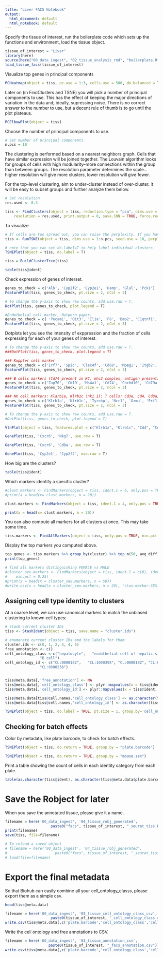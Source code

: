 ```yaml
---
title: "Liver FACS Notebook"
output:
  html_document: default
  html_notebook: default
---
```


Specify the tissue of interest, run the boilerplate code which sets up the functions and environment, load the tissue object.

```r
tissue_of_interest = "Liver"
library(here)
source(here("00_data_ingest", "02_tissue_analysis_rmd", "boilerplate.R"))
load_tissue_facs(tissue_of_interest)
```

Visualize top genes in principal components

```r
PCHeatmap(object = tiss, pc.use = 1:3, cells.use = 500, do.balanced = TRUE, label.columns = FALSE, num.genes = 8)
```

Later on (in FindClusters and TSNE) you will pick a number of principal components to use. This has the effect of keeping the major directions of variation in the data and, ideally, supressing noise. There is no correct answer to the number to use, but a decent rule of thumb is to go until the plot plateaus.

```r
PCElbowPlot(object = tiss)
```

Choose the number of principal components to use.
```r
# Set number of principal components. 
n.pcs = 10
```


The clustering is performed based on a nearest neighbors graph. Cells that have similar expression will be joined together. The Louvain algorithm looks for groups of cells with high modularity--more connections within the group than between groups. The resolution parameter determines the scale...higher resolution will give more clusters, lower resolution will give fewer.

For the top-level clustering, aim to under-cluster instead of over-cluster. It will be easy to subset groups and further analyze them below.

```r
# Set resolution 
res.used <- 0.3

tiss <- FindClusters(object = tiss, reduction.type = "pca", dims.use = 1:n.pcs, 
    resolution = res.used, print.output = 0, save.SNN = TRUE, force.recalc = TRUE)
```

To visualize 
```r
# If cells are too spread out, you can raise the perplexity. If you have few cells, try a lower perplexity (but never less than 10).
tiss <- RunTSNE(object = tiss, dims.use = 1:n.pcs, seed.use = 10, perplexity=15)
```

```r
# note that you can set do.label=T to help label individual clusters
TSNEPlot(object = tiss, do.label = T)
```

```r
tiss = BuildClusterTree(tiss)
```
```r
table(tiss@ident)
```
Check expression of genes of interset.

```r
genes_to_check = c('Alb', 'Cyp2f2', 'Cyp2e1', 'Hamp', 'Glul', 'Pck1')
FeaturePlot(tiss, genes_to_check, pt.size = 2, nCol = 3)
```

```r
# To change the y-axis to show raw counts, add use.raw = T.
DotPlot(tiss, genes_to_check, plot.legend = T)
```

```r
#Endothelial cell marker, Halpern paper.
genes_to_check = c( 'Pecam1', 'Oit3', 'Il1a', 'F8', 'Bmp2', 'C1qtnf1', 'Mmrn2', 'Pcdh12', 'Dpp4', 'Rspo3', 'Igfbp4', 'Igfbp7')
FeaturePlot(tiss, genes_to_check, pt.size = 2, nCol = 3)
```

Dotplots let you see the intensity of exppression and the fraction of cells expressing for each of your genes of interest.

```r
# To change the y-axis to show raw counts, add use.raw = T.
###DotPlot(tiss, genes_to_check, plot.legend = T)
```


```r
### Kuppfer cell marker
genes_to_check = c('Irf7', 'Spic', 'Clec4f', 'Cd68', 'Mpeg1', 'Itgb2', 'Ahnak', 'Pld4', 'Cd3e')
FeaturePlot(tiss, genes_to_check, pt.size = 2, nCol = 3)
```

```r
### B cells markers (Cd74 present in KC, mhc2 complex, antigen presenting, shared by Kuppfer, B cells, not NK cells)
genes_to_check = c('Zap70', 'Cd19', 'Ms4a1', 'Cd74', 'Chchd10', 'Cd79a', 'Cd79b', 'Vpreb3')
FeaturePlot(tiss, genes_to_check, pt.size = 2, nCol = 3)
```
```r
### NK cell markers: Klarb1a, Klrb1c (nk1.1); T cells: Cd3e, Cd4, Cd8a; both NK and T: cxcr6 (?),  (not specific) nkg7, 
genes_to_check = c('Klrb1a', 'Klrb1c', 'Tyrobp', 'Ncr1', 'Gzma', 'Prf1', 'Serpinb9', 'Nkg7', 'Cd3e', 'Cd4', 'Cd8a', 'Cxcr6', 'Ncam1' )
FeaturePlot(tiss, genes_to_check, pt.size = 2, nCol = 3)
```
```r
# To change the y-axis to show raw counts, add use.raw = T.
#DotPlot(tiss, genes_to_check, plot.legend = T)
```

```r
VlnPlot(object = tiss, features.plot = c("Klrb1a", "Klrb1c", "Cd4", "Cd8a"), use.raw = TRUE, nCol = 2)
```
```r
GenePlot(tiss, 'Cxcr6', 'Nkg7', use.raw = T)
```
```r
GenePlot(tiss, 'Cxcr6', 'Cd8a', use.raw = T)
```

```r
GenePlot(tiss, 'Cyp2e1', 'Cyp2f2', use.raw = T)
```

How big are the clusters?
```r
table(tiss@ident)
```

Which markers identify a specific cluster?

```r
#clust.markers <- FindMarkers(object = tiss, ident.1 = 6, only.pos = TRUE, min.pct = 0.25, thresh.use = 0.25)
#print(x = head(x= clust.markers, n = 20))
```


```r
clust.markers <- FindMarkers(object = tiss, ident.1 = 4, only.pos = TRUE, min.pct = 0.25, thresh.use = 0.25)
```

```r
print(x = head(x= clust.markers, n = 20))
```

You can also compute all markers for all clusters at once. This may take some time.
```r
tiss.markers <- FindAllMarkers(object = tiss, only.pos = TRUE, min.pct = 0.25, thresh.use = 0.25)
```

Display the top markers you computed above.
```r
top_genes <- tiss.markers %>% group_by(cluster) %>% top_n(50, avg_diff)
print(top_genes)
```

```r
# find all markers distinguishing FEMALE vs MALE
#cluster_sex.markers <- FindMarkers(object = tiss, ident.1 = c(0), ident.2 = c(2,5), 
#    min.pct = 0.25)
#print(x = head(x = cluster_sex.markers, n = 50))
#write.csv(x = head(x = cluster_sex.markers, n = 20), "clus-marker-SEX.csv")
```

## Assigning cell type identity to clusters

At a coarse level, we can use canonical markers to match the unbiased clustering to known cell types:


```r
# stash current cluster IDs
tiss <- StashIdent(object = tiss, save.name = "cluster.ids")

# enumerate current cluster IDs and the labels for them
cluster.ids <- c(0, 1, 2, 3, 4, 5)
free_annotation <- c()
cell_ontology_class <-c("hepatocyte",   "endothelial cell of hepatic sinusoid", "hepatocyte", "Kupffer cell", "natural killer cell", 
                "B cell")
cell_ontology_id <- c("CL:0000182",   "CL:1000398", "CL:0000182", "CL:0000091", "CL:0000623", 
                "CL:0000236")


tiss@meta.data[,'free_annotation'] <- NA
tiss@meta.data[,'cell_ontology_class'] <- plyr::mapvalues(x = tiss@ident, from = cluster.ids, to = cell_ontology_class)
tiss@meta.data[,'cell_ontology_id'] <- plyr::mapvalues(x = tiss@ident, from = cluster.ids, to = cell_ontology_id)

tiss@meta.data[tiss@cell.names,'cell_ontology_class'] <- as.character(tiss@meta.data$cell_ontology_class)
tiss@meta.data[tiss@cell.names,'cell_ontology_id'] <- as.character(tiss@meta.data$cell_ontology_id)

TSNEPlot(object = tiss, do.label = TRUE, pt.size = 1, group.by='cell_ontology_class')
```



## Checking for batch effects


Color by metadata, like plate barcode, to check for batch effects.
```r
TSNEPlot(object = tiss, do.return = TRUE, group.by = "plate.barcode")
```
```r
TSNEPlot(object = tiss, do.return = TRUE, group.by = "mouse.sex")
```
Print a table showing the count of cells in each identity category from each plate.

```r
table(as.character(tiss@ident), as.character(tiss@meta.data$plate.barcode))
```


# Save the Robject for later
When you save the annotated tissue, please give it a name.

```r
filename = here('00_data_ingest', '04_tissue_robj_generated', 
                     paste0("facs", tissue_of_interest, "_seurat_tiss.Robj"))
print(filename)
save(tiss, file=filename)
```

```r
# To reload a saved object
# filename = here('00_data_ingest', '04_tissue_robj_generated', 
#                      paste0("facs", tissue_of_interest, "_seurat_tiss.Robj"))
# load(file=filename)
```



# Export the final metadata

So that Biohub can easily combine all your cell_ontology_classs, please export them as a simple csv.

```r
head(tiss@meta.data)
```


```r
filename = here('00_data_ingest', '03_tissue_cell_ontology_class_csv', 
                     paste0(tissue_of_interest, "_cell_ontology_class.csv"))
write.csv(tiss@meta.data[,c('plate.barcode','cell_ontology_class','cell_ontology_id')], file=filename)
```


Write the cell ontology and free annotations to CSV.

```r

filename = here('00_data_ingest', '03_tissue_annotation_csv', 
                    paste0(tissue_of_interest, "_facs_annotation.csv"))
write.csv(tiss@meta.data[,c('plate.barcode','cell_ontology_class','cell_ontology_id', 'free.annotation', 'cluster.ids')], file=filename)
```
